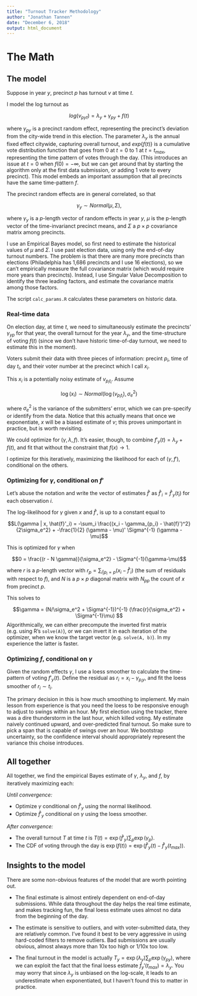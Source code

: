 ```yaml
---
title: "Turnout Tracker Methodology"
author: "Jonathan Tannen"
date: "December 6, 2018"
output: html_document
---
```



# The Math

## The model
Suppose in year $y$, precinct $p$ has turnout $v$ at time $t$. 

I model the log turnout as 

$$log(v_{pyt}) =  \lambda_y + \gamma_{py} + f(t)$$

where $\gamma_{py}$ is a precinct random effect, representing the precinct's deviation from the city-wide trend in this election. The parameter $\lambda_y$ is the annual fixed effect citywide, capturing overall turnout, and $exp\{f(t)\}$ is a cumulative vote distribution function that goes from 0 at $t=0$ to 1 at $t = t_{max}$, representing the time pattern of votes through the day. (This introduces an issue at $t=0$ when $f(0) = -\infty$, but we can get around that by starting the algorithm only at the first data submission, or adding 1 vote to every precinct). This model embeds an important assumption that all precincts have the same time-pattern $f$.

The precinct random effects are in general correlated, so that 

$$\gamma_{y} \sim Normal(\mu, \Sigma),$$

where $\gamma_y$ is a $p$-length vector of random effects in year $y$, $\mu$ is the p-length vector of the time-invarianct precinct means, and $\Sigma$ a $p \times p$ covariance matrix among precincts.

I use an Empirical Bayes model, so first need to estimate the historical values of $\mu$ and $\Sigma$. I use past election data, using only the end-of-day turnout numbers. The problem is that there are many more precincts than elections (Philadelphia has 1,686 precincts and I use 16 elections), so we can't empirically measure the full covariance matrix (which would require more years than precincts). Instead, I use Singular Value Decomposition to identify the three leading factors, and estimate the covariance matrix among those factors.  

The script `calc_params.R` calculates these parameters on historic data. 


### Real-time data

On election day, at time $t$, we need to simultaneously estimate the precincts' $\gamma_{yp}$ for that year, the overall turnout for the year $\lambda_y$, and the time-structure of voting $f(t)$ (since we don't have historic time-of-day turnout, we need to estimate this in the moment).

Voters submit their data with three pieces of information: precint $p_i$, time of day $t_i$, and their voter number at the precinct which I call $x_i$. 

This $x_i$ is a potentially noisy estimate of $v_{p_i t_i}$. Assume 

$$\log(x_i) \sim Normal(\log(v_{p_i t_i}), \sigma^2_e)$$

where $\sigma^2_e$ is the variance of the submitters' error, which we can pre-specify or identify from the data. Notice that this actually means that once we exponentiate, $x$ will be a biased estimate of $v$; this proves unimportant in practice, but is worth revisiting.

We could optimize for $(\gamma, \lambda, f)$. It's easier, though, to combine $f'_y(t) = \lambda_y + f(t)$, and fit that without the constraint that $f(x) \rightarrow 1$.  

I optimize for this iteratively, maximizing the likelihood for each of $(\gamma, f')$, conditional on the others.

### Optimizing for $\gamma$, conditional on $f'$

Let's abuse the notation and write the vector of estimates $\hat{f}'$ as $\hat{f}'_i = \hat{f}'_y(t_i)$ for each observation $i$. 

The log-likelihood for $\gamma$ given $x$ and $\hat{f}'$, is up to a constant equal to

$$L(\gamma | x, \hat{f}'_i) = -\sum_i \frac{(x_i - \gamma_{p_i} - \hat{f}')^2}{2\sigma_e^2} +
-\frac{1}{2} (\gamma - \mu)' \Sigma^{-1} (\gamma - \mu)$$

This is optimized for $\gamma$ when 

$$0 = \frac{(r - N \gamma)}{\sigma_e^2} - \Sigma^{-1}(\gamma-\mu)$$

where $r$ is a $p$-length vector with $r_p = \sum_{i | p_i = p} (x_i - \hat{f}'_i)$ (the sum of residuals with respect to $f$), and $N$ is a $p \times p$ diagonal matrix with $N_{pp}$ the count of $x$ from precinct $p$.

This solves to 

$$\gamma = (N/\sigma_e^2 + \Sigma^{-1})^{-1} (\frac{r}{\sigma_e^2} + \Sigma^{-1}\mu) $$
Algorithmically, we can either precompute the inverted first matrix (e.g. using R's `solve(A)`), or we can invert it in each iteration of the optimizer, when we know the target vector (e.g. `solve(A, b)`). In my experience the latter is faster.

### Optimizing $f$, conditional on $\gamma$

Given the random effects $\gamma$, I use a loess smoother to calculate the time-pattern of voting $f'_y(t)$. Define the residual as $r_i = x_i - \gamma_{p_i y}$, and fit the loess smoother of $r_i \sim t_i$.

The primary decision in this is how much smoothing to implement. My main lesson from experience is that you need the loess to be responsive enough to adjust to swings within an hour. My first election using the tracker, there was a dire thunderstorm in the last hour, which killed voting. My estimate naively continued upward, and over-predicted final turnout. So make sure to pick a span that is capable of swings over an hour. We bootstrap uncertainty, so the confidence interval should appropriately represent the variance this choise introduces.

## All together

All together, we find the empirical Bayes estimate of $\gamma$, $\lambda_y$, and $f$, by iteratively maximizing each:

*Until convergence:*

- Optimize $\gamma$ conditional on $\hat{f}'_y$ using the normal likelihood.
- Optimize $\hat{f}'_y$ conditional on $\gamma$ using the loess smoother.

*After convergence:*

- The overall turnout $T$ at time $t$ is $T(t) = \exp(\hat{f}'_y) \sum_p \exp(\gamma_p)$.
- The CDF of voting through the day is $\exp(f(t)) = \exp(\hat{f}'_y(t) - \hat{f}'_y(t_{max}))$.


## Insights to the model

There are some non-obvious features of the model that are worth pointing out.

- The final estimate is almost entirely dependent on end-of-day submissions. While data throughout the day helps the real time estimate, and makes tracking fun, the final loess estimate uses almost no data from the beginning of the day.

- The estimate is sensitive to outliers, and with voter-submitted data, they are relatively common. I've found it best to be very aggressive in using hard-coded filters to remove outliers. Bad submissions are usually obvious, almost always more than 10x too high or 1/10x too low.

- The final turnout in the model is actually $T_y = \exp(\lambda_y) \sum_p \exp(\gamma_{py})$, where we can exploit the fact that the final loess estimate $\hat{f}_y'(t_{max}) =  \lambda_y$. You may worry that since $\lambda_y$ is unbiased on the log-scale, it leads to an underestimate when exponentiated, but I haven't found this to matter in practice.